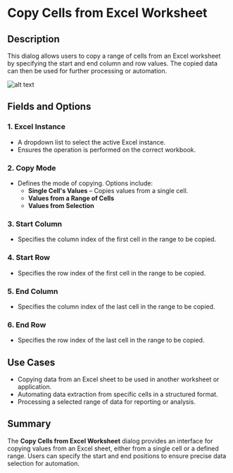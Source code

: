 # Copy Cells from Excel Worksheet

## Description  

This dialog allows users to copy a range of cells from an Excel worksheet by specifying the start and end column and row values. The copied data can then be used for further processing or automation.

![alt text](../assets/excel/copy-cells-from-excel-worksheet.png)

## Fields and Options  

### 1. **Excel Instance** 

- A dropdown list to select the active Excel instance.  
- Ensures the operation is performed on the correct workbook.  

### 2. **Copy Mode**

- Defines the mode of copying. Options include:
  - **Single Cell's Values** – Copies values from a single cell.
  - **Values from a Range of Cells**
  - **Values from Selection**

### 3. **Start Column**

- Specifies the column index of the first cell in the range to be copied.  

### 4. **Start Row**

- Specifies the row index of the first cell in the range to be copied.  

### 5. **End Column**

- Specifies the column index of the last cell in the range to be copied.  

### 6. **End Row**

- Specifies the row index of the last cell in the range to be copied.  

## Use Cases  

- Copying data from an Excel sheet to be used in another worksheet or application.  
- Automating data extraction from specific cells in a structured format.  
- Processing a selected range of data for reporting or analysis.  

## Summary  

The **Copy Cells from Excel Worksheet** dialog provides an interface for copying values from an Excel sheet, either from a single cell or a defined range. Users can specify the start and end positions to ensure precise data selection for automation.